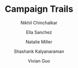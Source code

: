 ---
title: "Campaign Trails"
description: "Each election cycle, candidates campaign in various states to appeal to voters from all over the country. Does that actually matter?"
author: ["Nikhil Chinchalkar", "Ella Sanchez", "Natalie Miller", "Shashank Kalyanaraman", "Vivian Guo"]
editors: ["Jenny Williams", "Winston Ni", "Rahul Ramarao"]
publishedDate: "2024-03-20"
section: "Politics"
image_path: "public/images/CampaignTrails.gif"
external_link: "https://nikhilc52.github.io/campaign_trails_cdj/website/"
layout: "image"
---